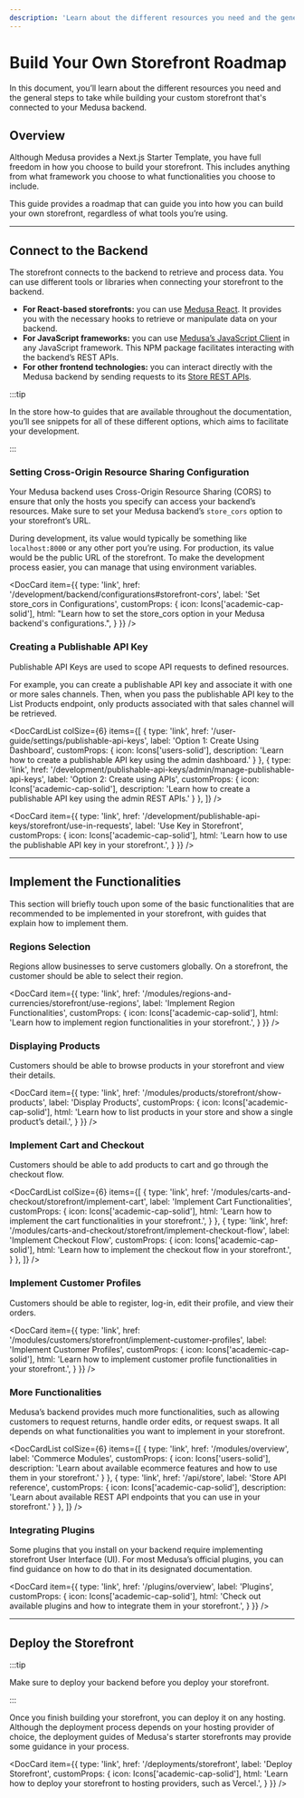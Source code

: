 ```yaml
---
description: 'Learn about the different resources you need and the general steps to take while building your custom storefront that is connected to your Medusa backend.'
---
```



# Build Your Own Storefront Roadmap

In this document, you’ll learn about the different resources you need and the general steps to take while building your custom storefront that's connected to your Medusa backend.

## Overview

Although Medusa provides a Next.js Starter Template, you have full freedom in how you choose to build your storefront. This includes anything from what framework you choose to what functionalities you choose to include.

This guide provides a roadmap that can guide you into how you can build your own storefront, regardless of what tools you’re using.

---

## Connect to the Backend

The storefront connects to the backend to retrieve and process data. You can use different tools or libraries when connecting your storefront to the backend.

- **For React-based storefronts:** you can use [Medusa React](../medusa-react/overview.md). It provides you with the necessary hooks to retrieve or manipulate data on your backend.
- **For JavaScript frameworks:** you can use [Medusa’s JavaScript Client](../js-client/overview.md) in any JavaScript framework. This NPM package facilitates interacting with the backend’s REST APIs.
- **For other frontend technologies:** you can interact directly with the Medusa backend by sending requests to its [Store REST APIs](/api/store).

:::tip

In the store how-to guides that are available throughout the documentation, you’ll see snippets for all of these different options, which aims to facilitate your development.

:::

### Setting Cross-Origin Resource Sharing Configuration

Your Medusa backend uses Cross-Origin Resource Sharing (CORS) to ensure that only the hosts you specify can access your backend’s resources. Make sure to set your Medusa backend’s `store_cors` option to your storefront’s URL.

During development, its value would typically be something like `localhost:8000` or any other port you’re using. For production, its value would be the public URL of the storefront. To make the development process easier, you can manage that using environment variables.

<DocCard item={{
  type: 'link',
  href: '/development/backend/configurations#storefront-cors',
  label: 'Set store_cors in Configurations',
  customProps: {
    icon: Icons['academic-cap-solid'],
    html: "Learn how to set the store_cors option in your Medusa backend's configurations.",
  }
}} />

### Creating a Publishable API Key

Publishable API Keys are used to scope API requests to defined resources.

For example, you can create a publishable API key and associate it with one or more sales channels. Then, when you pass the publishable API key to the List Products endpoint, only products associated with that sales channel will be retrieved.

<DocCardList colSize={6} items={[
  {
    type: 'link',
    href: '/user-guide/settings/publishable-api-keys',
    label: 'Option 1: Create Using Dashboard',
    customProps: {
      icon: Icons['users-solid'],
      description: 'Learn how to create a publishable API key using the admin dashboard.'
    }
  },
  {
    type: 'link',
    href: '/development/publishable-api-keys/admin/manage-publishable-api-keys',
    label: 'Option 2: Create using APIs',
    customProps: {
      icon: Icons['academic-cap-solid'],
      description: 'Learn how to create a publishable API key using the admin REST APIs.'
    }
  },
]} />

<DocCard item={{
  type: 'link',
  href: '/development/publishable-api-keys/storefront/use-in-requests',
  label: 'Use Key in Storefront',
  customProps: {
    icon: Icons['academic-cap-solid'],
    html: 'Learn how to use the publishable API key in your storefront.',
  }
}} />

---

## Implement the Functionalities

This section will briefly touch upon some of the basic functionalities that are recommended to be implemented in your storefront, with guides that explain how to implement them.

### Regions Selection

Regions allow businesses to serve customers globally. On a storefront, the customer should be able to select their region.

<DocCard item={{
  type: 'link',
  href: '/modules/regions-and-currencies/storefront/use-regions',
  label: 'Implement Region Functionalities',
  customProps: {
    icon: Icons['academic-cap-solid'],
    html: 'Learn how to implement region functionalities in your storefront.',
  }
}} />

### Displaying Products

Customers should be able to browse products in your storefront and view their details.

<DocCard item={{
  type: 'link',
  href: '/modules/products/storefront/show-products',
  label: 'Display Products',
  customProps: {
    icon: Icons['academic-cap-solid'],
    html: 'Learn how to list products in your store and show a single product’s detail.',
  }
}} />

### Implement Cart and Checkout

Customers should be able to add products to cart and go through the checkout flow.

<DocCardList colSize={6} items={[
  {
    type: 'link',
    href: '/modules/carts-and-checkout/storefront/implement-cart',
    label: 'Implement Cart Functionalities',
    customProps: {
      icon: Icons['academic-cap-solid'],
      html: 'Learn how to implement the cart functionalities in your storefront.',
    }
  },
  {
    type: 'link',
    href: '/modules/carts-and-checkout/storefront/implement-checkout-flow',
    label: 'Implement Checkout Flow',
    customProps: {
      icon: Icons['academic-cap-solid'],
      html: 'Learn how to implement the checkout flow in your storefront.',
    }
  },
]} />

### Implement Customer Profiles

Customers should be able to register, log-in, edit their profile, and view their orders.

<DocCard item={{
  type: 'link',
  href: '/modules/customers/storefront/implement-customer-profiles',
  label: 'Implement Customer Profiles',
  customProps: {
    icon: Icons['academic-cap-solid'],
    html: 'Learn how to implement customer profile functionalities in your storefront.',
  }
}} />

### More Functionalities

Medusa’s backend provides much more functionalities, such as allowing customers to request returns, handle order edits, or request swaps. It all depends on what functionalities you want to implement in your storefront.

<DocCardList colSize={6} items={[
  {
    type: 'link',
    href: '/modules/overview',
    label: 'Commerce Modules',
    customProps: {
      icon: Icons['users-solid'],
      description: 'Learn about available ecommerce features and how to use them in your storefront.'
    }
  },
  {
    type: 'link',
    href: '/api/store',
    label: 'Store API reference',
    customProps: {
      icon: Icons['academic-cap-solid'],
      description: 'Learn about available REST API endpoints that you can use in your storefront.'
    }
  },
]} />

### Integrating Plugins

Some plugins that you install on your backend require implementing storefront User Interface (UI). For most Medusa’s official plugins, you can find guidance on how to do that in its designated documentation.

<DocCard item={{
  type: 'link',
  href: '/plugins/overview',
  label: 'Plugins',
  customProps: {
    icon: Icons['academic-cap-solid'],
    html: 'Check out available plugins and how to integrate them in your storefront.',
  }
}} />

---

## Deploy the Storefront

:::tip

Make sure to deploy your backend before you deploy your storefront.

:::

Once you finish building your storefront, you can deploy it on any hosting. Although the deployment process depends on your hosting provider of choice, the deployment guides of Medusa's starter storefronts may provide some guidance in your process.

<DocCard item={{
  type: 'link',
  href: '/deployments/storefront',
  label: 'Deploy Storefront',
  customProps: {
    icon: Icons['academic-cap-solid'],
    html: 'Learn how to deploy your storefront to hosting providers, such as Vercel.',
  }
}} />
